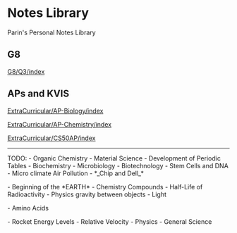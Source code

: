 = Notes Library =
Parin's Personal Notes Library

== G8 ==
[[G8/Q3/index]]

== APs and KVIS ==
[[ExtraCurricular/AP-Biology/index]]

[[ExtraCurricular/AP-Chemistry/index]]

[[ExtraCurricular/CS50AP/index]]

----

TODO: 
- Organic Chemistry
- Material Science
- Development of Periodic Tables
- Biochemistry
- Microbiology
- Biotechnology
- Stem Cells and DNA
- Micro climate Air Pollution 
- *_Chip and Dell_*

- Beginning of the *EARTH*
- Chemistry Compounds
- Half-Life of Radioactivity 
- Physics gravity between objects
- Light

- Amino Acids

- Rocket Energy Levels
- Relative Velocity - Physics
- General Science
